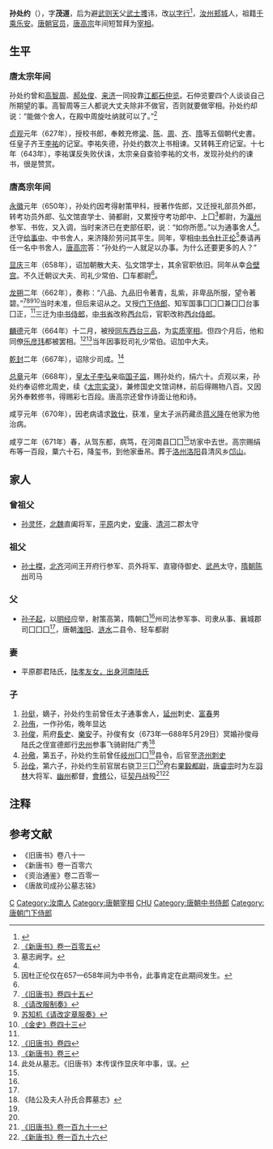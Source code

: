 '''孙处约'''（{{bd|603年||671年|6月15日|catIdx=S}}），字'''茂道'''，后为避[[武则天|武则天]]父[[武士彟|武士彟]]讳，改[[以字行|以字行]]<ref name=autogenerated1>{{Cite book | author = 樊英峰主编 | title = 《乾陵文化研究 三》 | location = 西安| publisher = 三秦出版社  | date =2007| pages =177-181 |ISBN =7-80736-349-5| accessdate = 2015-01-28 | url = | language= zh-cn| quote = }}</ref>，[[汝州|汝州]][[郟縣|郏城]]人，祖籍[[千乘|千乘]][[乐安|乐安]]。[[唐朝|唐朝]][[官员|官员]]，[[唐高宗|唐高宗]]年间短暂拜为[[宰相|宰相]]。

== 生平 ==
=== 唐太宗年间 ===
孙处约曾和[[高智周|高智周]]、[[郝处俊|郝处俊]]、[[来济|来济]]一同投靠[[江都|江都]][[石仲览|石仲览]]。石仲览要四个人谈谈自己所期望的事。高智周等三人都说大丈夫除非不做官，否则就要做宰相。孙处约却说：“能做个舍人，在殿中周旋吐纳就可以了。”<ref name=NBT105>[[:s:新唐书/卷105|《新唐书》卷一百零五]]</ref>

[[贞观|贞观]]元年（627年），授校书郎，奉敕充修[[南朝梁|梁]]、[[南朝陈|陈]]、[[北周|周]]、[[北齐|齐]]、[[隋|隋]]等五個朝代史書。任皇子齐王[[李祐_(齐王)|李祐]]的记室。李祐失德，孙处约数次上书相谏。又转韩王府记室。十七年（643年），李祐谋反失败伏诛，太宗亲自查验李祐的文书，发现孙处约的谏书，很是赞赏。

=== 唐高宗年间 ===
[[永徽|永徽]]元年（650年），孙处约因考得射策甲科，授著作佐郎，又迁授礼部员外郎，转考功员外郎、弘文馆直学士、骑都尉，又累授守考功郎中、上囗<ref name=lack>墓志阙字。</ref>都尉，为[[瀛州|瀛州]]参军、书佐，又入调，当时来济已在吏部任职，说：“如你所愿。”以为通事舍人<ref name=NBT105/>。迁守[[给事中|给事中]]、中书舍人，来济降阶劳问其平生。同年，宰相[[中书令|中书令]][[杜正伦|杜正伦]]<ref>因杜正伦仅在657—658年间为中书令，此事肯定在此期间发生。</ref>奏请再任一名中书舍人，[[唐高宗|唐高宗]]答：“孙处约一人就足以办事。为什么还要更多的人？”

[[显庆|显庆]]三年（658年），诏加朝散大夫、弘文馆学士，其余官职依旧。同年从幸[[合壁宫|合壁宫]]。不久迁朝议大夫、司礼少常伯、囗车都尉<ref name=lack/>。

[[龙朔|龙朔]]二年（662年），奏称：“八品、九品旧令著青，乱紫，非卑品所服，望令著碧。”<ref>[[:s:旧唐书/卷45|《旧唐书》卷四十五]]</ref><ref>[[:s:请改服制奏|《请改服制奏》]]</ref><ref>[[:s:请改定章服奏|苏知机《请改定章服奏》]]</ref><ref>[[:s:金史/卷43|《金史》卷四十三]]</ref>当时未准，但后来诏从之。又授[[门下侍郎|门下侍郎]]、知军国事囗囗囗兼囗囗台事囗正，<ref name=lack/>三迁为[[中书侍郎|中书侍郎]]，[[中书省|中书省]]改称[[西台|西台]]后，官职改称[[西台侍郎|西台侍郎]]。

[[麟德|麟德]]元年（664年）十二月，被授[[同东西台三品|同东西台三品]]，为[[实质宰相|实质宰相]]。但四个月后，他和同僚[[乐彦玮|乐彦玮]]都被罢相。<ref>[[:s:旧唐书/卷4|《旧唐书》卷四]]</ref><ref>[[:s:新唐书/卷3|《新唐书》卷三]]</ref>当年因事贬司礼少常伯。诏加中大夫。

[[乾封|乾封]]二年（667年），诏除少司成。<ref>此处从墓志。《旧唐书》本传误作显庆年中事，误。</ref>

[[总章|总章]]元年（668年），[[李弘_(唐朝)|皇太子]][[李弘_(唐朝)|李弘]]亲临[[国子监|国子监]]，赐孙处约，绢六十。贞观以来，孙处约奉诏修北周史，续《[[唐太宗实录|太宗]][[唐實錄|实录]]》，兼修国史文馆词林，前后得赐物八百。又因另外奉敕修书，得赐彩七百段。唐高宗还曾作诗面让他和诗。

咸亨元年（670年），因老病请求[[致仕|致仕]]，获准，皇太子派药藏丞[[蒋义隆|蒋义隆]]在他家为他治病。

咸亨二年（671年）春，从驾东都，病笃，在河南县囗囗<ref name=lack/>坊家中去世。高宗赐绢布等一百段，粟六十石，降玺书，到他家垂吊。葬于[[洛州|洛州]][[洛阳|洛阳]]县清风乡[[邙山|邙山]]。

== 家人 ==
=== 曾祖父 ===
*[[孙灵怀|孙灵怀]]，[[北魏|北魏]]直阖将军，[[平原郡|平原]]内史，[[安康郡|安康]]、[[清河郡|清河]]二郡太守

=== 祖父 ===
*[[孙士榤|孙士榤]]，[[北齐|北齐]]河间王开府行参军、员外将军、直寝侍御史、[[武邑|武邑]]太守，[[隋朝|隋朝]][[陈州|陈州]]司马

=== 父 ===
*[[孙子起|孙子起]]，以[[明经|明经]]应举，射策高第，隋朝囗<ref name=lack/>州司法参军亊、司隶从事、襄城郡司囗囗囗<ref name=lack/>，唐朝[[滍阳|滍阳]]、[[涟水|涟水]]二县令、轻车都尉

=== 妻 ===
*平原郡君陆氏，[[陆孝友|陆孝友]][[河南陆氏世系图|女，出身]][[河南陆氏|河南陆氏]]

=== 子 ===
#[[孙侹|孙侹]]，嫡子，孙处约生前曾任太子通事舍人，[[延州_(延安)|延州]]刺史、[[富春|富春]]男
#[[孙侑|孙侑]]，一作孙佑，晚年显达
#[[孙俊|孙俊]]，荊府[[長史|長史]]、[[樂安|樂安]]子。孙俊有女（673年—688年5月29日）冥婚孙俊母陆氏之侄宣德郎行[[忠州_(唐朝)|忠州]]参事飞骑尉陆广秀<ref>《陆公及夫人孙氏合葬墓志》</ref>
#[[孙儆|孙儆]]，第五子，孙处约生前曾任[[岐州|岐州]]囗囗<ref name=lack/>县令，后官至[[济州_(北魏)|济州]][[刺史|刺史]]
#[[孙佺|孙佺]]，第六子，孙处约生前官居右骁卫三囗<ref name=lack/>府右[[果毅都尉|果毅都尉]]，[[唐睿宗|唐睿宗]]时为左[[羽林|羽林]]大将军、[[幽州|幽州]]都督，[[會稽|會稽]]公，征[[契丹|契丹]]战殁<ref>[[:s:旧唐书/卷191|《旧唐书》卷一百九十一]]</ref><ref>[[:s:新唐书/卷196|《新唐书》卷一百九十六]]</ref>

== 注释 ==
{{reflist}}

== 参考文献 ==
* 《旧唐书》卷八十一
* 《新唐书》卷一百零六
* 《资治通鉴》卷二百零一
* 《唐故司成孙公墓志铭》

{{DEFAULTSORT:S}}
[[Category:乐安孙氏|C]]
[[Category:汝南人|Category:汝南人]]
[[Category:唐朝宰相|Category:唐朝宰相]]
[[Category:孙姓|CHU]]
[[Category:唐朝中书侍郎|Category:唐朝中书侍郎]]
[[Category:唐朝门下侍郎|Category:唐朝门下侍郎]]